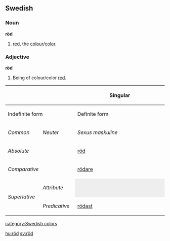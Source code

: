 ==Swedish==
===Noun===
'''röd'''

#[[red]], the [[colour]]/[[color]].

===Adjective===
'''röd'''

#Being of colour/color [[red]].

{| border=1 cellspacing=0 
|- bgcolor="#FFFFF0" align=center
! rowspan=3 colspan=2 |
! colspan=4 width=400 | Singular
! rowspan=3 width=100 | Plural
|- bgcolor="#FFFFF0" align=center
! colspan=2 width=200 | Indefinite form
! colspan=2 width=200 | Definite form
|- bgcolor="#FFFFF0" align=center
| width=100 | ''Common''
| width=100 | ''Neuter''
| width=100 | ''Sexus maskuline''
| width=100 | ''Other sexus''
|- align=center
| bgcolor="#FFFFF0" colspan=2 width=120 | ''Absolute''
| [[röd]]
| [[rött]]
| [[röde]]
| [[röda]]
| [[röda]]
|- align=center
| bgcolor="#FFFFF0" colspan=2 | ''Comparative''
| colspan=7 | [[rödare]]
|- align=center
| bgcolor="#FFFFF0" rowspan=2 width=60 | ''Superlative''
| bgcolor="#FFFFF0" width=60 | ''Attribute''
| colspan=2 style="background:#eeeeee" |  
| [[rödaste]]
| [[rödaste]]
| [[rödaste]]
|- align=center 
| bgcolor="#FFFFF0" width=60 | ''Predicative''
| colspan=5 | [[rödast]]
|}

[[category:Swedish colors]]

[[hu:röd]]
[[sv:röd]]